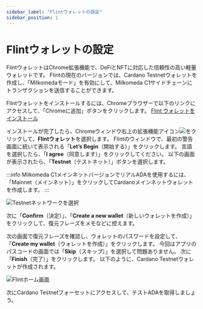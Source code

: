 ```yaml
---
sidebar_label: "Flintウォレットの設定"
sidebar_position: 1
---
```



# Flintウォレットの設定

FlintウォレットはChrome拡張機能で、DeFiとNFTに対応した信頼性の高い軽量ウォレットです。 Flintの現在のバージョンでは、Cardano Testnetウォレットを作成し、「Milkomedaモード」を有効にして、Milkomeda C1サイドチェーンにトランザクションを送信することができます。

Flintウォレットをインストールするには、Chromeブラウザーで以下のリンクにアクセスして、「Chromeに追加」ボタンをクリックします。 [Flint ウォレットをインストール](https://chrome.google.com/webstore/detail/flint/hnhobjmcibchnmglfbldbfabcgaknlkj)

インストールが完了したら、Chromeウィンドウ右上の拡張機能アイコン<img src={puzzleIcon} className="img-icon" />をクリックして、**Flintウォレット**を選択します。 Flintのウィンドウで、最初の警告画面に続いて表示される「**Let’s Begin**（開始する）」をクリックします。 言語を選択したら、「**I agree**（同意します）」をクリックしてください。 以下の画面が表示されたら、「**Testnet**（テストネット）」ボタンを選択します。

:::info
Milkomeda C1メインネットバージョンでリアルADAを使用するには、「Mainnet（メインネット）」をクリックしてCardanoメインネットウォレットを作成します。
:::

![Testnetネットワークを選択](/img/flint-select-testnet.png)

次に「**Confirm**（決定）」、「**Create a new wallet**（新しいウォレットを作成）」をクリックして、復元フレーズをメモなどに控えます。

次の画面で復元フレーズを確認し、ウォレットのパスワードを設定して、「**Create my wallet**（ウォレットを作成）」をクリックします。 今回はアプリのパスコードの画面では「**Skip**（スキップ）」を選択して問題ありません。 次に「**Finish**（完了）」をクリックします。 以下のように、Cardano Testnetウォレットが作成されます。

![Flintホーム画面](/img/flint-home-screen.png)

次にCardano Testnetフォーセットにアクセスして、テストADAを取得しましょう。
